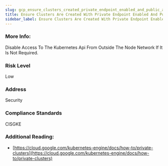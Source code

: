 ```yaml
---
slug: gcp_ensure_clusters_created_private_endpoint_enabled_and_public_access_disabled
title: Ensure Clusters Are Created With Private Endpoint Enabled And Public Access Disabled
sidebar_label: Ensure Clusters Are Created With Private Endpoint Enabled And Public Access Disabled
---
```


### More Info:

Disable Access To The Kubernetes Api From Outside The Node Network If It Is Not Required.

### Risk Level

Low

### Address

Security

### Compliance Standards

CISGKE

### Additional Reading:

- [https://cloud.google.com/kubernetes-engine/docs/how-to/private-clusters](https://cloud.google.com/kubernetes-engine/docs/how-to/private-clusters) 

